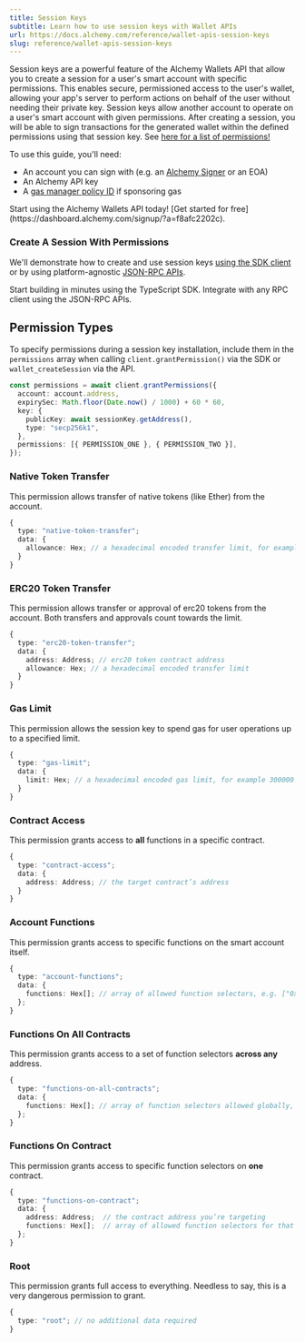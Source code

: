 ```yaml
---
title: Session Keys
subtitle: Learn how to use session keys with Wallet APIs
url: https://docs.alchemy.com/reference/wallet-apis-session-keys
slug: reference/wallet-apis-session-keys
---
```


Session keys are a powerful feature of the Alchemy Wallets API that allow you to create a session for a user's smart account with specific permissions. This enables secure, permissioned access to the user's wallet, allowing your app's server to perform actions on behalf of the user without needing their private key. Session keys allow another account to operate on a user's smart account with given permissions. After creating a session, you will be able to sign transactions for the generated wallet within the defined permissions using that session key. See [here for a list of permissions!](#permission-types)

To use this guide, you'll need:

- An account you can sign with (e.g. an [Alchemy Signer](/docs/wallets/signer/what-is-a-signer#alchemy-signer) or an EOA)
- An Alchemy API key
- A [gas manager policy ID](/docs/wallets/transactions/sponsor-gas) if sponsoring gas

<Tip title="Don't have an API key?" icon="star">
  Start using the Alchemy Wallets API today! [Get started for
  free](https://dashboard.alchemy.com/signup/?a=f8afc2202c).
</Tip>

### Create A Session With Permissions

We'll demonstrate how to create and use session keys [using the SDK client](/docs/reference/wallet-apis-session-keys/sdk) or by using platform-agnostic [JSON-RPC APIs](/docs/reference/wallet-apis-session-keys/api).

<CardGroup cols={2}>
  <Card
    title="Use the SDK"
    href="/docs/reference/wallet-apis-session-keys/sdk"
    icon="code"
  >
    Start building in minutes using the TypeScript SDK.
  </Card>
  <Card
    title="Use the JSON-RPC API"
    href="/docs/reference/wallet-apis-session-keys/api"
    icon="network-wired"
  >
    Integrate with any RPC client using the JSON-RPC APIs.
  </Card>
</CardGroup>

## Permission Types

To specify permissions during a session key installation, include them in the `permissions` array when calling `client.grantPermission()` via the SDK or `wallet_createSession` via the API.

```ts
const permissions = await client.grantPermissions({
  account: account.address,
  expirySec: Math.floor(Date.now() / 1000) + 60 * 60,
  key: {
    publicKey: await sessionKey.getAddress(),
    type: "secp256k1",
  },
  permissions: [{ PERMISSION_ONE }, { PERMISSION_TWO }],
});
```

### Native Token Transfer

This permission allows transfer of native tokens (like Ether) from the account.

```ts
{
  type: "native-token-transfer";
  data: {
    allowance: Hex; // a hexadecimal encoded transfer limit, for example, 1 ETH would be 0xde0b6b3a7640000 (1e18 in hex)
  }
}
```

### ERC20 Token Transfer

This permission allows transfer or approval of erc20 tokens from the account. Both transfers and approvals count towards the limit.

```ts
{
  type: "erc20-token-transfer";
  data: {
    address: Address; // erc20 token contract address
    allowance: Hex; // a hexadecimal encoded transfer limit
  }
}
```

### Gas Limit

This permission allows the session key to spend gas for user operations up to a specified limit.

```ts
{
  type: "gas-limit";
  data: {
    limit: Hex; // a hexadecimal encoded gas limit, for example 300000 gas would be 0x493e0
  }
}
```

### Contract Access

This permission grants access to **all** functions in a specific contract.

```ts
{
  type: "contract-access";
  data: {
    address: Address; // the target contract’s address
  }
}
```

### Account Functions

This permission grants access to specific functions on the smart account itself.

```ts
{
  type: "account-functions";
  data: {
    functions: Hex[]; // array of allowed function selectors, e.g. ["0xabcdef01", "0x12345678"]
  };
}
```

### Functions On All Contracts

This permission grants access to a set of function selectors **across any** address.

```ts
{
  type: "functions-on-all-contracts";
  data: {
    functions: Hex[]; // array of function selectors allowed globally, e.g. ["0xddf252ad"]
  };
}
```

### Functions On Contract

This permission grants access to specific function selectors on **one** contract.

```ts
{
  type: "functions-on-contract";
  data: {
    address: Address;  // the contract address you’re targeting
    functions: Hex[];  // array of allowed function selectors for that contract, e.g. ["0xddf252ad"]
  };
}
```

### Root

This permission grants full access to everything. Needless to say, this is a very dangerous permission to grant.

```ts
{
  type: "root"; // no additional data required
}
```
